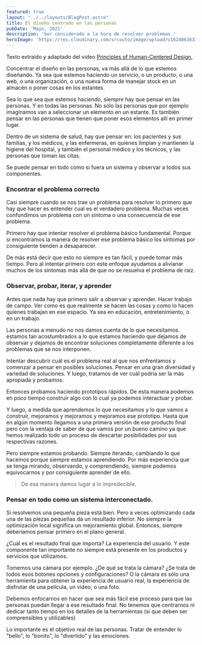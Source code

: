 ```yaml
---
featured: true
layout: "../../layouts/BlogPost.astro"
title: El diseño centrado en las personas
pubDate: 'Mayo, 2021'
description: 'Ser considerado a la hora de resolver problemas.'
heroImage: 'https://res.cloudinary.com/srcouto/image/upload/v1624063633/Next-srcouto/el-diseno-centrado-en-las-personas/banner.png'
---
```


Texto extraído y adaptado del video <a href="https://www.youtube.com/watch?v=rmM0kRf8Dbk" className="external-link" target="_blank" rel="noopener noreferrer">Principles of Human-Centered Design.</a>

Concentrar el diseño en las personas, va más allá de lo que estemos diseñando. Ya sea que estemos haciendo un servicio, o un producto, o una web, o una organización, o una nueva forma de manejar stock en un almacén o poner cosas en los estantes.

Sea lo que sea que estemos haciendo, siempre hay que pensar en las personas. Y en todas las personas. No sólo las personas que por ejemplo imaginamos van a seleccionar un elemento en un estante. Es también pensar en las personas que tienen que poner esos elementos allí en primer lugar.

Dentro de un sistema de salud, hay que pensar en: los pacientes y sus familias, y los médicos, y las enfermeras, en quienes limpian y mantienen la higiene del hospital, y también el personal médico y los técnicos, y las personas que toman las citas.

Se puede pensar en todo como si fuera un sistema y observar a todos sus componentes.

### Encontrar el problema correcto

Casi siempre cuando se nos trae un problema para resolver lo primero que hay que hacer es entender cual es el verdadero problema. Muchas veces confundimos un problema con un síntoma o una consecuencia de ese problema.

Primero hay que intentar resolver el problema básico fundamental. Porque si encontramos la manera de resolver ese problema básico los síntomas por consiguiente tienden a desaparecer.

De más está decir que esto no siempre es tan fácil, y puede tomar más tiempo. Pero al intentar primero con este enfoque ayudamos a alivianar muchos de los síntomas más allá de que no se resuelva el problema de raíz.

### Observar, probar, iterar, y aprender

Antes que nada hay que primero salir a observar y aprender. Hacer trabajo de campo. Ver como es que realmente se hacen las cosas y como lo hacen quienes trabajan en ese espacio. Ya sea en educación, entretenimiento, o en un trabajo.

Las personas a menudo no nos damos cuenta de lo que necesitamos. estamos tan acostumbrados a lo que estamos haciendo que dejamos de observar y dejamos de encontrar soluciones completamente diferente a los problemas que se nos interponen.

Intentar descubrir cuál es el problema real al que nos enfrentamos y comenzar a pensar en posibles soluciones. Pensar en una gran diversidad y variedad de soluciones. Y luego, tratamos de ver cuál podría ser la más apropiada y probamos.

Entonces probamos haciendo prototipos rápidos. De esta manera podemos en poco tiempo construir algo con lo cual ya podemos interactuar y probar.

Y luego, a medida que aprendemos lo que necesitamos y lo que vamos a construir, mejoramos y mejoramos y mejoramos ese prototipo. Hasta que en algún momento llegamos a una primera versión de ese producto final pero con la ventaja de saber de que vamos por un bueno camino ya que hemos realizado todo un proceso de descartar posibilidades por sus respectivas razones.

Pero siempre estamos probando. Siempre iterando, cambiando lo que hacemos porque siempre estamos aprendiendo. Por más experiencia que se tenga mirando, observando, y comprendiendo, siempre podemos equivocarnos y por consiguiente aprender de ello.

> De esa manera damos lugar a lo impredecible.

### Pensar en todo como un sistema interconectado.

Si resolvemos una pequeña pieza está bien. Pero a veces optimizando cada una de las piezas pequeñas da un resultado inferior. No siempre la optimización local significa un mejoramiento global. Entonces, siempre deberíamos pensar primero en el plano general.

¿Cuál es el resultado final que importa? La experiencia del usuario. Y este componente tan importante no siempre está presente en los productos y servicios que utilizamos.

Tomemos una cámara por ejemplo. ¿De qué se trata la cámara? ¿Se trata de todos esos botones opciones y configuraciones? O la cámara es sólo una herramienta para obtener la experiencia de usuario real, la experiencia de disfrutar de una película, un video, o una foto.

Debemos enfocarnos en hacer que sea más fácil ese proceso para que las personas puedan llegar a ese resultado final. No tenemos que centrarnos ni dedicar tanto tiempo en los detalles de la herramientas (si que deben ser comprensibles y utilizables)

Lo importante es el objetivo real de las personas. Tratar de entender lo "bello", lo "bonito", lo "divertido" y las emociones.

